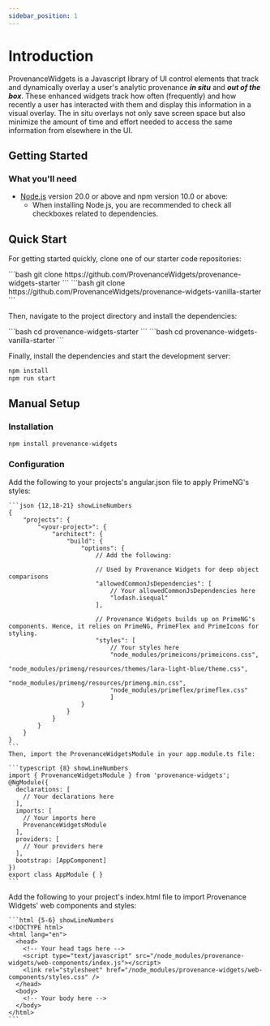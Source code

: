 ```yaml
---
sidebar_position: 1
---
```



# Introduction

ProvenanceWidgets is a Javascript library of UI control elements that track and dynamically overlay a user's analytic provenance ***in situ*** and ***out of the box***. These enhanced widgets track how often (frequently) and how recently a user has interacted with them and display this information in a visual overlay. The in situ overlays not only save screen space but also minimize the amount of time and effort needed to access the same information from elsewhere in the UI.

## Getting Started

### What you'll need

- [Node.js](https://nodejs.org/en/download/) version 20.0 or above and npm version 10.0 or above:
  - When installing Node.js, you are recommended to check all checkboxes related to dependencies.

## Quick Start

For getting started quickly, clone one of our starter code repositories:

<Tabs groupId='framework'>
  <TabItem value='angular' label='Angular'>
    ```bash
    git clone https://github.com/ProvenanceWidgets/provenance-widgets-starter
    ```
  </TabItem>
  <TabItem value='web-components' label='Web Components'>
  ```bash
  git clone https://github.com/ProvenanceWidgets/provenance-widgets-vanilla-starter
  ```
  </TabItem>
</Tabs>

Then, navigate to the project directory and install the dependencies:

<Tabs groupId='framework'>
  <TabItem value='angular' label='Angular'>
    ```bash
    cd provenance-widgets-starter
    ```
  </TabItem>
  <TabItem value='web-components' label='Web Components'>
    ```bash
    cd provenance-widgets-vanilla-starter
    ```
  </TabItem>
</Tabs>

Finally, install the dependencies and start the development server:

```bash
npm install
npm run start
```

## Manual Setup

### Installation

```bash
npm install provenance-widgets
```

### Configuration

<Tabs groupId='framework'>
  <TabItem value='angular' label='Angular'>
    Add the following to your projects's angular.json file to apply PrimeNG's styles:

    ```json {12,18-21} showLineNumbers
    {
        "projects": {
            "<your-project>": {
                "architect": {
                    "build": {
                        "options": {
                            // Add the following:

                            // Used by Provenance Widgets for deep object comparisons
                            "allowedCommonJsDependencies": [
                                // Your allowedCommonJsDependencies here
                                "lodash.isequal"
                            ],

                            // Provenance Widgets builds up on PrimeNG's components. Hence, it relies on PrimeNG, PrimeFlex and PrimeIcons for styling.
                            "styles": [
                                // Your styles here
                                "node_modules/primeicons/primeicons.css",
                                "node_modules/primeng/resources/themes/lara-light-blue/theme.css",
                                "node_modules/primeng/resources/primeng.min.css",
                                "node_modules/primeflex/primeflex.css"
                                ]
                        }
                    }
                }
            }        
        }
    }
    ```
    Then, import the ProvenanceWidgetsModule in your app.module.ts file:

    ```typescript {8} showLineNumbers
    import { ProvenanceWidgetsModule } from 'provenance-widgets';
    @NgModule({
      declarations: [
        // Your declarations here
      ],
      imports: [
        // Your imports here
        ProvenanceWidgetsModule
      ],
      providers: [
        // Your providers here
      ],
      bootstrap: [AppComponent]
    })
    export class AppModule { }
    ```
  </TabItem>
  <TabItem value='web-components' label='Web components'>
    Add the following to your project's index.html file to import Provenance Widgets' web components and styles:

    ```html {5-6} showLineNumbers
    <!DOCTYPE html>
    <html lang="en">
      <head>
        <!-- Your head tags here -->
        <script type="text/javascript" src="/node_modules/provenance-widgets/web-components/index.js"></script>
        <link rel="stylesheet" href="/node_modules/provenance-widgets/web-components/styles.css" />
      </head>
      <body>
        <!-- Your body here -->
      </body>
    </html>
    ```
  </TabItem>
</Tabs>